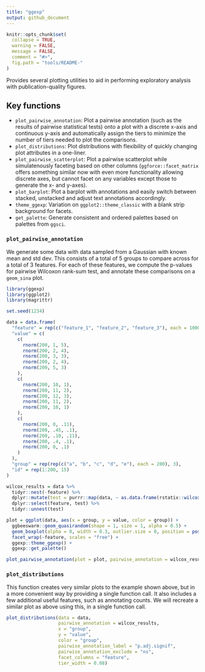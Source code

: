 ```yaml
---
title: "ggexp"
output: github_document
---
```


```r
knitr::opts_chunk$set(
  collapse = TRUE,
  warning = FALSE,
  message = FALSE,
  comment = "#>",
  fig.path = "tools/README-"
)
```

Provides several plotting utilities to aid in performing exploratory analysis with publication-quality figures.

## Key functions

- `plot_pairwise_annotation`: Plot a pairwise annotation (such as the results of pairwise statistical tests) onto a plot with a discrete x-axis and continuous y-axis and automatically assign the tiers to minimize the number of tiers needed to plot the comparisons.
- `plot_distributions`: Plot distributions with flexibility of quickly changing plot attributes in a one-liner.
- `plot_pairwise_scatterplot`: Plot a pairwise scatterplot while simulatenously faceting based on other columns (`ggforce::facet_matrix` offers something similar now with even more functionality allowing discrete axes, but cannot facet on any variables except those to generate the x- and y-axes). 
- `plot_barplot`: Plot a barplot with annotations and easily switch between stacked, unstacked and adjust text annotations accordingly. 
- `theme_ggexp`: Variation on `ggplot2::theme_classic` with a blank strip background for facets. 
- `get_palette`: Generate consistent and ordered palettes based on palettes from `ggsci`.

### `plot_pairwise_annotation`
We generate some data with data sampled from a Gaussian with known mean and std dev. This consists of a total of 5 groups to compare across for a total of 3 features. For each of these features, we compute the p-values for pairwise Wilcoxon rank-sum test, and annotate these comparisons on a `geom_sina` plot.
```r
library(ggexp)
library(ggplot2)
library(magrittr)

set.seed(1234)

data = data.frame(
  "feature" = rep(c("feature_1", "feature_2", "feature_3"), each = 1000),
  "value" = c(
    c(
      rnorm(200, 1, 5),
      rnorm(200, 2, 4),
      rnorm(200, 3, 3),
      rnorm(200, 2, 4),
      rnorm(200, 5, 3)
    ),
    c(
      rnorm(200, 10, 1),
      rnorm(200, 11, 2),
      rnorm(200, 12, 3),
      rnorm(200, 11, 2),
      rnorm(200, 10, 1)
    ),
    c(
      rnorm(200, 0, .11),
      rnorm(200, .45, .1),
      rnorm(200, .10, .11),
      rnorm(200, .4, .1),
      rnorm(200, 0, .1)
    )
  ),
  "group" = rep(rep(c("a", "b", "c", "d", "e"), each = 200), 3),
  "id" = rep(1:200, 15)
)

wilcox_results = data %>%
  tidyr::nest(-feature) %>%
  dplyr::mutate(test = purrr::map(data, ~ as.data.frame(rstatix::wilcox_test(.x, value ~ group)))) %>%
  dplyr::select(feature, test) %>%
  tidyr::unnest(test)

plot = ggplot(data, aes(x = group, y = value, color = group)) +
  ggbeeswarm::geom_quasirandom(shape = 1, size = 1, alpha = 0.5) +
  geom_boxplot(alpha = 0, width = 0.3, outlier.size = 0, position = position_dodge(width = 1)) +
  facet_wrap(~feature, scales = "free") +
  ggexp::theme_ggexp() +
  ggexp::get_palette()

plot_pairwise_annotation(plot = plot, pairwise_annotation = wilcox_results, label = "p.adj.signif", values_to_exclude = "ns", tier_width = 0.08)
```


### `plot_distributions`
This function creates very similar plots to the example shown above, but in a more convenient way by providing a single function call. It also includes a few additional useful features, such as annotating counts. We will recreate a similar plot as above using this, in a single function call. 
```r
plot_distributions(data = data,
                   pairwise_annotation = wilcox_results,
                   x = "group",
                   y = "value",
                   color = "group",
                   pairwise_annotation_label = "p.adj.signif",
                   pairwise_annotation_exclude = "ns",
                   facet_columns = "feature",
                   tier_width = 0.08)
```
